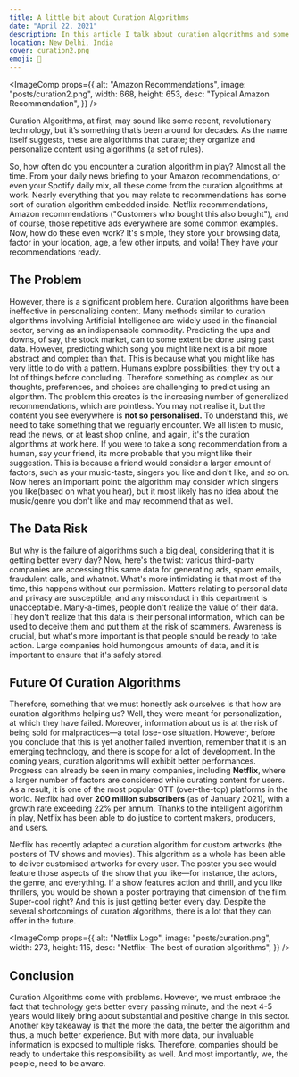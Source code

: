 ```yaml
---
title: A little bit about Curation Algorithms
date: "April 22, 2021"
description: In this article I talk about curation algorithms and some of their lesser known flaws. These algorithms are present everywhere and it is important to know how these work.
location: New Delhi, India
cover: curation2.png
emoji: 🚀
---
```


<ImageComp
  props={{
    alt: "Amazon Recommendations",
    image: "posts/curation2.png",
    width: 668,
    height: 653,
    desc: "Typical Amazon Recommendation",
  }}
/>

Curation Algorithms, at first, may sound like some recent, revolutionary technology, but it’s something that’s been around for decades. As the name itself suggests, these are algorithms that curate; they organize and personalize content using algorithms (a set of rules).

So, how often do you encounter a curation algorithm in play? Almost all the time. From your daily news briefing to your Amazon recommendations, or even your Spotify daily mix, all these come from the curation algorithms at work. Nearly everything that you may relate to recommendations has some sort of curation algorithm embedded inside. Netflix recommendations, Amazon recommendations ("Customers who bought this also bought"), and of course, those repetitive ads everywhere are some common examples.
Now, how do these even work? It's simple, they store your browsing data, factor in your location, age, a few other inputs, and voila! They have your recommendations ready.

## The Problem

However, there is a significant problem here. Curation algorithms have been ineffective in personalizing content. Many methods similar to curation algorithms involving Artificial Intelligence are widely used in the financial sector, serving as an indispensable commodity. Predicting the ups and downs, of say, the stock market, can to some extent be done using past data. However, predicting which song you might like next is a bit more abstract and complex than that. This is because what you might like has very little to do with a pattern. Humans explore possibilities; they try out a lot of things before concluding. Therefore something as complex as our thoughts, preferences, and choices are challenging to predict using an algorithm.
The problem this creates is the increasing number of generalized recommendations, which are pointless. You may not realise it, but the content you see everywhere is **not so personalised.**
To understand this, we need to take something that we regularly encounter. We all listen to music, read the news, or at least shop online, and again, it's the curation algorithms at work here. If you were to take a song recommendation from a human, say your friend, its more probable that you might like their suggestion. This is because a friend would consider a larger amount of factors, such as your music-taste, singers you like and don't like, and so on. Now here’s an important point: the algorithm may consider which singers you like(based on what you hear), but it most likely has no idea about the music/genre you don't like and may recommend that as well.

## The Data Risk

But why is the failure of algorithms such a big deal, considering that it is getting better every day?
Now, here's the twist: various third-party companies are accessing this same data for generating ads, spam emails, fraudulent calls, and whatnot. What's more intimidating is that most of the time, this happens without our permission. Matters relating to personal data and privacy are susceptible, and any misconduct in this department is unacceptable.
Many-a-times, people don't realize the value of their data. They don't realize that this data is their personal information, which can be used to deceive them and put them at the risk of scammers. Awareness is crucial, but what's more important is that people should be ready to take action. Large companies hold humongous amounts of data, and it is important to ensure that it's safely stored.

## Future Of Curation Algorithms

Therefore, something that we must honestly ask ourselves is that how are curation algorithms helping us? Well, they were meant for personalization, at which they have failed. Moreover, information about us is at the risk of being sold for malpractices—a total lose-lose situation.
However, before you conclude that this is yet another failed invention, remember that it is an emerging technology, and there is scope for a lot of development. In the coming years, curation algorithms will exhibit better performances. Progress can already be seen in many companies, including **Netflix**, where a larger number of factors are considered while curating content for users. As a result, it is one of the most popular OTT (over-the-top) platforms in the world. Netflix had over **200 million subscribers** (as of January 2021), with a growth rate exceeding 22% per annum. Thanks to the intelligent algorithm in play, Netflix has been able to do justice to content makers, producers, and users.

Netflix has recently adapted a curation algorithm for custom artworks (the posters of TV shows and movies). This algorithm as a whole has been able to deliver customised artworks for every user. The poster you see would feature those aspects of the show that you like—for instance, the actors, the genre, and everything. If a show features action and thrill, and you like thrillers, you would be shown a poster portraying that dimension of the film. Super-cool right? And this is just getting better every day. Despite the several shortcomings of curation algorithms, there is a lot that they can offer in the future.

<ImageComp
  props={{
    alt: "Netflix Logo",
    image: "posts/curation.png",
    width: 273,
    height: 115,
    desc: "Netflix- The best of curation algorithms",
  }}
/>

## Conclusion

Curation Algorithms come with problems. However, we must embrace the fact that technology gets better every passing minute, and the next 4-5 years would likely bring about substantial and positive change in this sector. Another key takeaway is that the more the data, the better the algorithm and thus, a much better experience. But with more data, our invaluable information is exposed to multiple risks. Therefore, companies should be ready to undertake this responsibility as well. And most importantly, we, the people, need to be aware.
